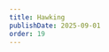 ```yaml
---
title: Hawking
publishDate: 2025-09-01
order: 19
---
```



<FullQuote
  src={hawking}
  alt="Stephen Hawking"
  quote="I think the next century will be the century of complexity."
  author="Stephen Hawking"
  cite="Millenium Interview, 2000"
  figureClass="center w-[70%]"
/>

